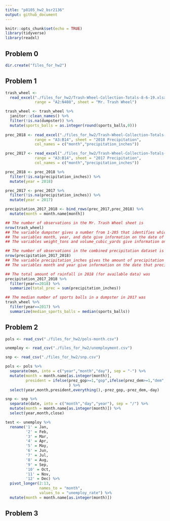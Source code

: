 ```yaml
---
title: "p8105_hw2_bsr2136"
output: github_document
---
```


```r
knitr::opts_chunk$set(echo = TRUE)
library(tidyverse)
library(readxl)
```

## Problem 0

```r
dir.create("files_for_hw2")
```

## Problem 1

```r
trash_wheel <- 
  read_excel("./files_for_hw2/Trash-Wheel-Collection-Totals-8-6-19.xlsx",
             range = "A2:N408", sheet = "Mr. Trash Wheel")

trash_wheel <- trash_wheel %>% 
  janitor::clean_names() %>%
  filter(!is.na(dumpster)) %>%
  mutate(sports_balls = as.integer(round(sports_balls,0)))
  
prec_2018 <- read_excel("./files_for_hw2/Trash-Wheel-Collection-Totals-8-6-19.xlsx",
             range = "A3:B14", sheet = "2018 Precipitation",
             col_names = c("month","precipitation_inches"))

prec_2017 <- read_excel("./files_for_hw2/Trash-Wheel-Collection-Totals-8-6-19.xlsx",
             range = "A3:B14", sheet = "2017 Precipitation",
             col_names = c("month","precipitation_inches"))

prec_2018 <- prec_2018 %>%
  filter(!is.na(precipitation_inches)) %>%
  mutate(year = 2018)

prec_2017 <- prec_2017 %>%
  filter(!is.na(precipitation_inches)) %>%
  mutate(year = 2017)

precipitation_2017_2018 <- bind_rows(prec_2017,prec_2018) %>%
  mutate(month = month.name[month])
```

```r
## The number of observations in the Mr. Trash Wheel sheet is
nrow(trash_wheel)
## The variable dumpster gives a number from 1-285 that identifies which dumpster the data is referencing.
## The variables month, year, and date give information on the date of trash collection by Mr. Trash wheel, which ranges from May 2015 to June 2019.
## The variables weight_tons and volume_cubic_yards give information on how much trash was collected.
```

```r
## The number of observations in the combined precipitation dataset is
nrow(precipitation_2017_2018)
## The variable precipitation_inches gives the amount of precipitation in inches.
## The variables month and year give information on the date that precipitation fell in, and ranges from January 2017 to December 2018.
```

```r
## The total amount of rainfall in 2018 (for available data) was
precipitation_2017_2018 %>%
  filter(year==2018) %>%
  summarize(total_prec = sum(precipitation_inches))

## The median number of sports balls in a dumpster in 2017 was
trash_wheel %>%
  filter(year==2017) %>%
  summarize(median_sports_balls = median(sports_balls))
```


## Problem 2


```r
pols <- read_csv("./files_for_hw2/pols-month.csv")

unemploy <- read_csv("./files_for_hw2/unemployment.csv")

snp <- read_csv("./files_for_hw2/snp.csv")

pols <- pols %>%
  separate(mon, into = c("year","month","day"), sep = "-") %>%
  mutate(month = month.name[as.integer(month)],
         president = ifelse(prez_gop>=1,"gop",ifelse(prez_dem>=1,"dem",NA))
                            ) %>%
  select(year,month,president,everything(),-prez_gop,-prez_dem,-day)

snp <- snp %>%
  separate(date, into = c("month","day","year"), sep = "/") %>%
  mutate(month = month.name[as.integer(month)]) %>%
  select(year,month,close)

test <- unemploy %>%
  rename('1' = Jan,
         '2' = Feb,
         '3' = Mar,
         '4' = Apr,
         '5' = May,
         '6' = Jun,
         '7' = Jul,
         '8' = Aug,
         '9' = Sep,
         '10' = Oct,
         '11' = Nov,
         '12' = Dec) %>%
  pivot_longer(2:13, 
               names_to = "month",
               values_to = "unemploy_rate") %>%
  mutate(month = month.name[as.integer(month)])

```


## Problem 3

```r

```

